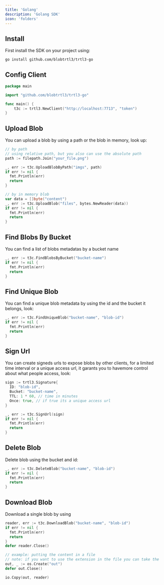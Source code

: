 ```yaml
---
title: 'Golang'
description: 'Golang SDK'
icon: 'folders'
---
```


## Install

First install the SDK on your project using:

```bash
go install github.com/blobtrtl3/trtl3-go
```

## Config Client

```go
package main

import "github.com/blobtrtl3/trtl3-go"

func main() {
	t3c := trtl3.NewClient("http://localhost:7713", "token")
}
```

## Upload Blob

You can upload a blob by using a path or the blob in memory, look up:

```go
// by path
// using relative path, but you also can use the absolute path
path := filepath.Join("your_file.png")

_, err := t3c.UploadBlobByPath("imgs", path)
if err != nil {
  fmt.Println(err)
  return
}

// by in memory blob
var data = []byte("content")
_, err := t3c.UploadBlob("files", bytes.NewReader(data))
if err != nil {
  fmt.Println(err)
  return
}
```

## Find Blobs By Bucket

You can find a list of blobs metadatas by a bucket name

```go
_, err := t3c.FindBlobsByBucket("bucket-name")
if err != nil {
  fmt.Println(err)
  return
}
```

## Find Unique Blob

You can find a unique blob metadata by using the id and the bucket it belongs, look:

```go
_, err := t3c.FindUniqueBlob("bucket-name", "blob-id")
if err != nil {
  fmt.Println(err)
  return
}
```

## Sign Url

You can create signeds urls to expose blobs by other
clients, for a limited time interval or a unique access
url, it garants you to havemore control about what people access, look:

```go
sign := trtl3.Signature{
  ID: "blob-id",
  Bucket: "bucket-name",
  TTL: 1 * 60, // time in minutes
  Once: true, // if true its a unique access url
}

_, err := t3c.SignUrl(sign)
if err != nil {
  fmt.Println(err)
  return
}
```

## Delete Blob

Delete blob using the bucket and id:

```go
_, err := t3c.DeleteBlob("bucket-name", "blob-id")
if err != nil {
  fmt.Println(err)
  return
}
```

## Download Blob

Download a single blob by using

```go
reader, err := t3c.DownloadBlob("bucket-name", "blob-id")
if err != nil {
  fmt.Println(err)
  return
}
defer reader.Close()

// example: putting the content in a file
// note: if you want to use the extension in the file you can take the blob info first before download it
out, _ := os.Create("out")
defer out.Close()

io.Copy(out, reader)
```
